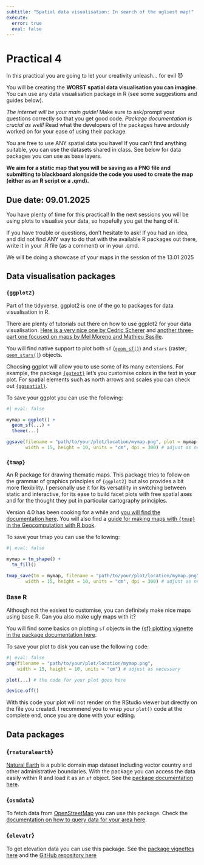 ```yaml
---
subtitle: "Spatial data visualisation: In search of the ugliest map!"
execute:
  error: true
  eval: false
---
```


# Practical 4 {.unnumbered}

In this practical you are going to let your creativity unleash... for evil 😈

You will be creating the **WORST spatial data visualisation you can imagine**.
You can use any data visualisation package in R (see some suggestions and guides below). 

*The internet will be your main guide!*
Make sure to ask/prompt your questions correctly so that you get good code. 
*Package documentation is crucial as well!*
Read what the developers of the packages have ardously worked on for your ease of using their package.

You are free to use ANY spatial data you have! If you can't find anything suitable, you can use the datasets shared in class.
See below for data packages you can use as base layers.

**We aim for a static map that you will be saving as a PNG file and submitting to blackboard alongside the code you used to create the map (either as an R script or a .qmd).**

::: {.callout-important}

## Due date: 09.01.2025

You have plenty of time for this practical! 
In the next sessions you will be using plots to visualise your data, so hopefully you get the hang of it. 

If you have trouble or questions, don't hesitate to ask! 
If you had an idea, and did not find ANY way to do that with the available R packages out there, write it in your .R file (as a comment) or in your .qmd. 

We will be doing a showcase of your maps in the session of the 13.01.2025
:::

## Data visualisation packages

### `{ggplot2}`

Part of the tidyverse, ggplot2 is one of the go to packages for data visualisation in R. 

There are plenty of tutorials out there on how to use ggplot2 for your data visualisation. [Here is a very nice one by Cedric Scherer](https://www.cedricscherer.com/2019/08/05/a-ggplot2-tutorial-for-beautiful-plotting-in-r/) and [another three-part one focused on maps by Mel Moreno and Mathieu Basille](https://r-spatial.org/r/2018/10/25/ggplot2-sf.html).

You will find native support to plot both `sf` ([`geom_sf()`](https://ggplot2.tidyverse.org/reference/ggsf.html)) and `stars` (raster; [`geom_stars()`](https://r-spatial.github.io/stars/articles/stars3.html#geom_stars)) objects. 

Choosing ggplot will allow you to use some of its many extensions. For example, the package [`{ggtext}`](https://wilkelab.org/ggtext/) let's you customise colors in the text in your plot. For spatial elements such as north arrows and scales you can check out [`{ggspatial}`](https://paleolimbot.github.io/ggspatial/index.html).

To save your ggplot you can use the following:

```r
#| eval: false

mymap = ggplot() +
  geom_sf(...) +
  theme(...)

ggsave(filename = "path/to/your/plot/location/mymap.png", plot = mymap,
       width = 15, height = 10, units = "cm", dpi = 300) # adjust as necessary
```


### `{tmap}`

An R package for drawing thematic maps.
This package tries to follow on the grammar of graphics principles of `{ggplot2}` but also provides a bit more flexibility.
I personally use it for its versatility in switching between static and interactive, for its ease to build facet plots with free spatial axes and for the thought they put in particular cartography principles. 

Version 4.0 has been cooking for a while and [you will find the documentation here](https://r-tmap.github.io/tmap/). You will also find a [guide for making maps with `{tmap}` in the Geocomputation with R book](https://r.geocompx.org/adv-map#tmap-basics).

To save your tmap you can use the following:

```r
#| eval: false

mymap = tm_shape() +
  tm_fill()

tmap_save(tm = mymap, filename = "path/to/your/plot/location/mymap.png",
       width = 15, height = 10, units = "cm", dpi = 300) # adjust as necessary
```


### Base R

Although not the easiest to customise, you can definitely make nice maps using base R. Can you also make ugly maps with it? 

You will find some basics on plotting `sf` objects in the [{sf} plotting vignette in the package documentation here](https://r-spatial.github.io/sf/articles/sf5.html).

To save your plot to disk you can use the following code:

```r
#| eval: false
png(filename = "path/to/your/plot/location/mymap.png",
    width = 15, height = 10, units = "cm") # adjust as necessary

plot(...) # the code for your plot goes here

device.off()
```

With this code your plot will not render on the RStudio viewer but directly on the file you created. I recommend you to wrap your `plot()` code at the complete end, once you are done with your editing.

## Data packages

### {`rnaturalearth`}

[Natural Earth](https://www.naturalearthdata.com/) is a public domain map dataset including vector country and other administrative boundaries.
With the package you can access the data easily within R and load it as an `sf` object.
See the [package documentation here](https://docs.ropensci.org/rnaturalearth/articles/rnaturalearth.html).

### {`osmdata`}

To fetch data from [OpenStreetMap](openstreetmap.org) you can use this package. Check the [documentation on how to query data for your area here](https://docs.ropensci.org/osmdata/).

### {`elevatr`}

To get elevation data you can use this package. See the [package vignettes here](https://cran.r-project.org/web/packages/elevatr/vignettes/introduction_to_elevatr.html) and the [GitHub repository here](https://github.com/USEPA/elevatr)
